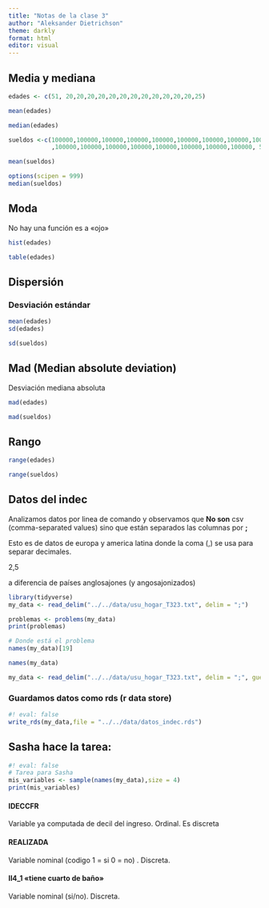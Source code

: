 ```yaml
---
title: "Notas de la clase 3"
author: "Aleksander Dietrichson"
theme: darkly
format: html
editor: visual
---
```


## Media y mediana

```r
edades <- c(51, 20,20,20,20,20,20,20,20,20,20,20,20,25)

mean(edades)
```

```r
median(edades)
```

```r
sueldos <-c(100000,100000,100000,100000,100000,100000,100000,100000,100000,100000
            ,100000,100000,100000,100000,100000,100000,100000,100000, 5000000)
```

```r
mean(sueldos)
```

```r
options(scipen = 999)
median(sueldos)
```

## Moda

No hay una función es a «ojo»

```r
hist(edades)
```

```r
table(edades)
```

## Dispersión

### Desviación estándar

```r
mean(edades)
sd(edades)
```

```r
sd(sueldos)
```

## Mad (Median absolute deviation)

Desviación mediana absoluta

```r
mad(edades)
```

```r
mad(sueldos)
```

## Rango

```r
range(edades)
```

```r
range(sueldos)
```

## Datos del indec

Analizamos datos por linea de comando y observamos que **No son** csv (comma-separated values) sino que están separados las columnas por **;**

Esto es de datos de europa y america latina donde la coma (,) se usa para separar decimales.

2,5

a diferencia de países anglosajones (y angosajonizados)

```r
library(tidyverse)
my_data <- read_delim("../../data/usu_hogar_T323.txt", delim = ";")
```

```r
problemas <- problems(my_data)
print(problemas)
```

```r
# Donde está el problema
names(my_data)[19]
```

```r
names(my_data)
```

```r
my_data <- read_delim("../../data/usu_hogar_T323.txt", delim = ";", guess_max = 10000)
```

### Guardamos datos como rds (r data store)

```r
#! eval: false
write_rds(my_data,file = "../../data/datos_indec.rds")
```

## Sasha hace la tarea:

```r
#! eval: false
# Tarea para Sasha
mis_variables <- sample(names(my_data),size = 4)
print(mis_variables)
```

#### IDECCFR

Variable ya computada de decil del ingreso. Ordinal. Es discreta

#### REALIZADA

Variable nominal (codigo 1 = si 0 = no) . Discreta.

#### II4_1 «tiene cuarto de baño»

Variable nominal (si/no). Discreta.
